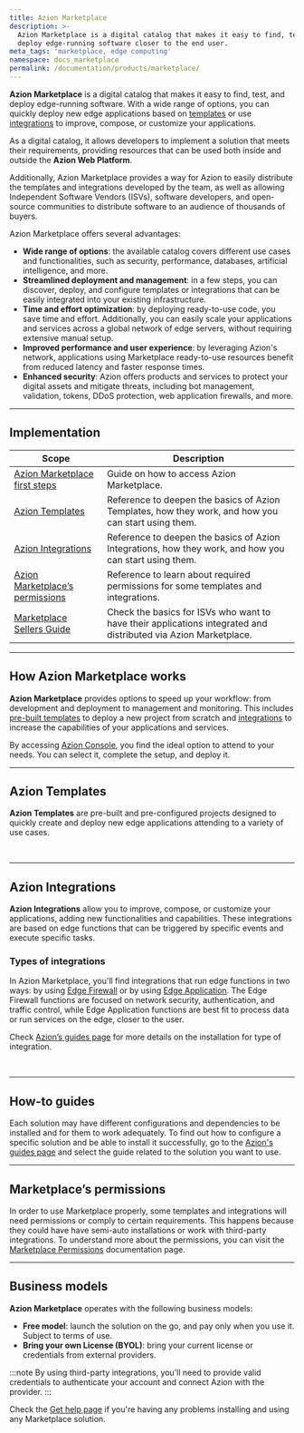 ```yaml
---
title: Azion Marketplace
description: >-
  Azion Marketplace is a digital catalog that makes it easy to find, test, and
  deploy edge-running software closer to the end user.
meta_tags: 'marketplace, edge computing'
namespace: docs_marketplace
permalink: /documentation/products/marketplace/
---
```



**Azion Marketplace** is a digital catalog that makes it easy to find, test, and deploy edge-running software. With a wide range of options, you can quickly deploy new edge applications based on [templates](#azion-templates) or use [integrations](#azion-integrations) to improve, compose, or customize your applications.

As a digital catalog, it allows developers to implement a solution that meets their requirements, providing resources that can be used both inside and outside the **Azion Web Platform**.

Additionally, Azion Marketplace provides a way for Azion to easily distribute the templates and integrations developed by the team, as well as allowing Independent Software Vendors (ISVs), software developers, and open-source communities to distribute software to an audience of thousands of buyers.

Azion Marketplace offers several advantages:

- **Wide range of options**: the available catalog covers different use cases and functionalities, such as security, performance, databases, artificial intelligence, and more.
- **Streamlined deployment and management**: in a few steps, you can discover, deploy, and configure templates or integrations that can be easily integrated into your existing infrastructure.
- **Time and effort optimization**: by deploying ready-to-use code, you save time and effort. Additionally, you can easily scale your applications and services across a global network of edge servers, without requiring extensive manual setup.
- **Improved performance and user experience**: by leveraging Azion's network, applications using Marketplace ready-to-use resources benefit from reduced latency and faster response times.
- **Enhanced security**: Azion offers products and services to protect your digital assets and mitigate threats, including bot management, validation, tokens, DDoS protection, web application firewalls, and more.

---

## Implementation

| Scope | Description |
|---|---|
| [Azion Marketplace first steps](/en/documentation/products/marketplace/first-steps/) | Guide on how to access Azion Marketplace. |
| [Azion Templates](/en/documentation/products/marketplace/templates/)  | Reference to deepen the basics of Azion Templates, how they work, and how you can start using them. |
| [Azion Integrations](/en/documentation/products/marketplace/integrations/) | Reference to deepen the basics of Azion Integrations, how they work, and how you can start using them. |
| [Azion Marketplace’s permissions](/en/documentation/products/marketplace/permissions-marketplace/) | Reference to learn about required permissions for some templates and integrations. |
| [Marketplace Sellers Guide](/en/documentation/products/marketplace/marketplace-seller-guide/) | Check the basics for ISVs who want to have their applications integrated and distributed via Azion Marketplace.  |

---

## How Azion Marketplace works

**Azion Marketplace** provides options to speed up your workflow: from development and deployment to management and monitoring. This includes [pre-built templates](#azion-templates) to deploy a new project from scratch and [integrations](#azion-integrations) to increase the capabilities of your applications and services.

By accessing [Azion Console](https://console.azion.com), you find the ideal option to attend to your needs. You can select it, complete the setup, and deploy it.

---

## Azion Templates

**Azion Templates** are pre-built and pre-configured projects designed to quickly create and deploy new edge applications attending to a variety of use cases. 

<LinkButton link="/en/documentation/products/marketplace/templates/" label="go to templates reference" severity="secondary" /> 


<br />
<LinkButton link="/en/documentation/products/start-with-a-template/" label="go to start with a template guide" severity="secondary" /> 



---

## Azion Integrations

**Azion Integrations** allow you to improve, compose, or customize your applications, adding new functionalities and capabilities. These integrations are based on edge functions that can be triggered by specific events and execute specific tasks.

### Types of integrations

In Azion Marketplace, you'll find integrations that run edge functions in two ways: by using [Edge Firewall](/en/documentation/products/secure/edge-firewall/) or by using [Edge Application](/en/documentation/products/build/edge-application/). The Edge Firewall functions are focused on network security, authentication, and traffic control, while Edge Application functions are best fit to process data or run services on the edge, closer to the user.

Check [Azion’s guides page](/en/documentation/products/guides/#marketplace) for more details on the installation for type of integration.

<LinkButton link="/en/documentation/products/marketplace/integrations/" label="go to integrations reference" severity="secondary" /> 


<br />
<LinkButton link="/en/documentation/products/marketplace/install-an-integration/" label="go to install an integration guide" severity="secondary" /> 



---

## How-to guides

Each solution may have different configurations and dependencies to be installed and for them to work adequately. To find out how to configure a specific solution and be able to install it successfully, go to the [Azion's guides page](/en/documentation/products/guides/#marketplace) and select the guide related to the solution you want to use.

---

## Marketplace’s permissions

In order to use Marketplace properly, some templates and integrations will need permissions or comply to certain requirements. This happens because they could have have semi-auto installations or work with third-party integrations. To understand more about the permissions, you can visit the [Marketplace Permissions](/en/documentation/products/marketplace/permissions-marketplace/) documentation page. 

---

## Business models

**Azion Marketplace** operates with the following business models:

- **Free model**: launch the solution on the go, and pay only when you use it. Subject to terms of use.
- **Bring your own License (BYOL)**: bring your current license or credentials from external providers.

:::note
By using third-party integrations, you'll need to provide valid credentials to authenticate your account and connect Azion with the provider.
:::

Check the [Get help page](/en/documentation/products/get-help/) if you're having any problems installing and using any Marketplace solution.



